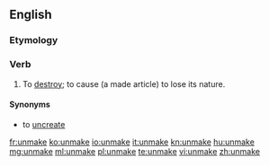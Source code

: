 ==English==

===Etymology===
{{af|en|un-|make}}

===Verb===
{{en-verb|unmakes|unmaking|unmade|unmade}}

# {{label|en|transitive|euphemistic}} To [[destroy]]; to cause (a made article) to lose its nature.

====Synonyms====
* {{qualifier|euphemistic}} to [[uncreate]]

[[fr:unmake]]
[[ko:unmake]]
[[io:unmake]]
[[it:unmake]]
[[kn:unmake]]
[[hu:unmake]]
[[mg:unmake]]
[[ml:unmake]]
[[pl:unmake]]
[[te:unmake]]
[[vi:unmake]]
[[zh:unmake]]